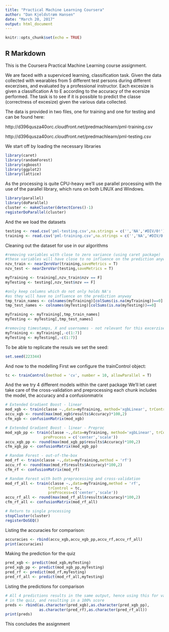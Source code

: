 ```yaml
---
title: "Practical Machine Learning Coursera"
author: "Dan Kjeldstrøm Hansen"
date: "March 20, 2017"
output: html_document
---
```


```r
knitr::opts_chunk$set(echo = TRUE)
```

## R Markdown

This is the Coursera Practical Machine Learning course assignment.

We are faced with a superviced learning, classification task.
Given the data collected with wearables from 5 different test persons during different
excerzises, and evaluated by a professional instructor. Each excesize is given a classification
A to E according to the accuracy of the ecersize performed.
The task is to see if it is possible to predict the classe (correctness of excesize) given the
various data collected.

The data is provided in two files, one for training and one for testing and can be found here:

http://d396qusza40orc.cloudfront.net/predmachlearn/pml-training.csv

http://d396qusza40orc.cloudfront.net/predmachlearn/pml-testing.csv

We start off by loading the necessary libraries

```r
library(caret)
library(randomForest)
library(xgboost)
library(ggplot2)
library(lattice)
```
As the processing is quite CPU-heavy we'll use parallel processing with the use of the
parallel library, which runs on both LINUX and Windows.

```r
library(parallel)
library(doParallel)
cluster <- makeCluster(detectCores()-1)
registerDoParallel(cluster)
```
And the we load the datasets

```r
testing <- read.csv('pml-testing.csv',na.strings = c('','NA','#DIV/0!'))
training <- read.csv('pml-training.csv',na.strings = c('','NA','#DIV/0!'))
```
Cleaning out the dataset for use in our algorithms

```r
#removing variables with close to zero variance (using caret package)
#these variables will have close to no influence on the prediction anyway
nzv_train <- nearZeroVar(training,saveMetrics = T)
nzv_test <- nearZeroVar(testing,saveMetrics = T)

myTraining <- training[,nzv_train$nzv == F]
myTesting <- testing[,nzv_test$nzv == F]

#only keep columns which do not only holds NA's
#as they will have no influence on the prediction anyway
tmp_train_names <- colnames(myTraining)[colSums(is.na(myTraining))==0]
tmp_test_names <- colnames(myTesting)[colSums(is.na(myTesting))==0]

myTraining <- myTraining[,tmp_train_names]
myTesting <- myTesting[,tmp_test_names]

#removing timestamps, X and usernames - not relevant for this excerzise
myTraining <- myTraining[,-c(1:7)]
myTesting <- myTesting[,-c(1:7)]

```
To be able to replicate the resuls we set the seed:

```r
set.seed(223344)
```

And now to the modelling
First we configure the trainControl object:

```r
tc <- trainControl(method = 'cv', number = 10, allowParallel = T)
```
And the we try 4 different models within the caret package
We'll let caret take care of the cross-validation and preprocessing
each chunk includes the model, the accuracy and a confusionmatrix

```r
# Extended Gradient Boost - linear
mod_xgb <- train(classe ~.,data=myTraining, method='xgbLinear', trControl= tc)
accu_xgb <- round(max(mod_xgb$results$Accuracy)*100,2)
cfm_xgb <- confusionMatrix(mod_xgb)

# Extended Gradient Boost - linear - Preproc
mod_xgb_pp <- train(classe ~.,data=myTraining, method='xgbLinear', trControl= tc,
                 preProcess = c('center','scale'))
accu_xgb_pp <- round(max(mod_xgb_pp$results$Accuracy)*100,2)
cfm_xgb_pp <- confusionMatrix(mod_xgb_pp)

# Random Forest - out-of-the-box
mod_rf <- train(classe ~.,data=myTraining,method = 'rf')
accu_rf <- round(max(mod_rf$results$Accuracy)*100,2)
cfm_rf <- confusionMatrix(mod_rf)

# Random Forest with both preprocessing and cross-validation  
mod_rf_all <- train(classe ~.,data=myTraining,method = 'rf',
                   trControl = tc,
                   preProcess=c('center','scale'))
accu_rf_all <- round(max(mod_rf_all$results$Accuracy)*100,2)
cfm_rf_all <- confusionMatrix(mod_rf_all)

# Return to single processing
stopCluster(cluster)
registerDoSEQ()
```
Listing the accuracies for comparison:

```r
accuracies <- rbind(accu_xgb,accu_xgb_pp,accu_rf,accu_rf_all)
print(accuracies)
```

Making the prediction for the quiz
```r
pred_xgb <- predict(mod_xgb,myTesting)
pred_xgb_pp <- predict(mod_xgb_pp,myTesting)
pred_rf <- predict(mod_rf,myTesting)
pred_rf_all <- predict(mod_rf_all,myTesting)
```

Listing the predictions for comparison
```r
# All 4 predictions results in the same output, hence using this for validation
# in the quiz, and resulting in a 100% score
preds <- rbind(as.character(pred_xgb),as.character(pred_xgb_pp),
               as.character(pred_rf),as.character(pred_rf_all))
print(preds)
```

This concludes the assignment